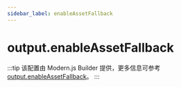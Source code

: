 ```yaml
---
sidebar_label: enableAssetFallback
---
```


# output.enableAssetFallback

:::tip
该配置由 Modern.js Builder 提供，更多信息可参考 [output.enableAssetFallback](https://modernjs.dev/builder/api/config-output.html#outputenableassetfallback)。
:::


<Main />
